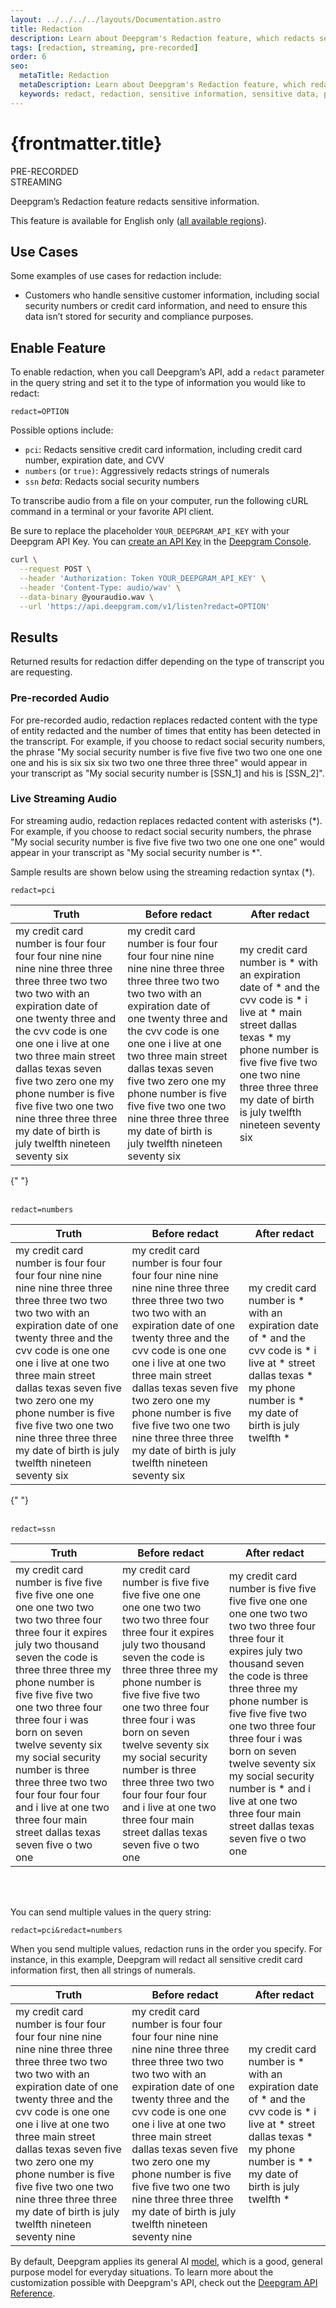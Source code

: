 ---
layout: ../../../../layouts/Documentation.astro
title: Redaction
description: Learn about Deepgram's Redaction feature, which redacts sensitive information, replacing redacted content with asterisks.
tags: [redaction, streaming, pre-recorded]
order: 6
seo:
  metaTitle: Redaction
  metaDescription: Learn about Deepgram's Redaction feature, which redacts sensitive information, replacing redacted content with asterisks.
  keywords: redact, redaction, sensitive information, sensitive data, private data, private information, data privacy, remove, hide
---

# {frontmatter.title}

<div class="badge">PRE-RECORDED</div>
<div class="badge">STREAMING</div>

Deepgram’s Redaction feature redacts sensitive information.

<Alert type="warning">

This feature is available for English only ([all available regions](/documentation/features/language/#enable-feature)).

</Alert>

## Use Cases

Some examples of use cases for redaction include:

- Customers who handle sensitive customer information, including social security numbers or credit card information, and need to ensure this data isn’t stored for security and compliance purposes.

## Enable Feature

To enable redaction, when you call Deepgram’s API, add a `redact` parameter in the query string and set it to the type of information you would like to redact:

`redact=OPTION`

Possible options include:

- `pci`: Redacts sensitive credit card information, including credit card number, expiration date, and CVV
- `numbers` (or `true)`: Aggressively redacts strings of numerals
- `ssn` _beta_: Redacts social security numbers

To transcribe audio from a file on your computer, run the following cURL command in a terminal or your favorite API client.

<Alert type="info">

Be sure to replace the placeholder `YOUR_DEEPGRAM_API_KEY` with your Deepgram API Key. You can [create an API Key](/documentation/getting-started/authentication/#create-an-api-key) in the [Deepgram Console](https://console.deepgram.com).

</Alert>

<CodeGroup title="curl">

<CodeBlock label="curl" active>

```bash
curl \
  --request POST \
  --header 'Authorization: Token YOUR_DEEPGRAM_API_KEY' \
  --header 'Content-Type: audio/wav' \
  --data-binary @youraudio.wav \
  --url 'https://api.deepgram.com/v1/listen?redact=OPTION'
```

</CodeBlock>

</CodeGroup>

## Results

Returned results for redaction differ depending on the type of transcript you are requesting.

### Pre-recorded Audio

For pre-recorded audio, redaction replaces redacted content with the type of entity redacted and the number of times that entity has been detected in the transcript. For example, if you choose to redact social security numbers, the phrase "My social security number is five five five two two one one one one and his is six six six two two one three three three" would appear in your transcript as "My social security number is [SSN_1] and his is [SSN_2]". 

### Live Streaming Audio

For streaming audio, redaction replaces redacted content with asterisks (\*). For example, if you choose to redact social security numbers, the phrase "My social security number is five five five two two one one one one" would appear in your transcript as "My social security number is \*".

Sample results are shown below using the streaming redaction syntax (\*).

`redact=pci`

| Truth                                                                                                                                                                                                                                                                                                                                                                                    | Before redact                                                                                                                                                                                                                                                                                                                                                                            | After redact                                                                                                                                                                                                                                         |
| ---------------------------------------------------------------------------------------------------------------------------------------------------------------------------------------------------------------------------------------------------------------------------------------------------------------------------------------------------------------------------------------- | ---------------------------------------------------------------------------------------------------------------------------------------------------------------------------------------------------------------------------------------------------------------------------------------------------------------------------------------------------------------------------------------- | ---------------------------------------------------------------------------------------------------------------------------------------------------------------------------------------------------------------------------------------------------- |
| my credit card number is four four four four nine nine nine nine three three three three two two two two with an expiration date of one twenty three and the cvv code is one one one i live at one two three main street dallas texas seven five two zero one my phone number is five five five two one two nine three three three my date of birth is july twelfth nineteen seventy six | my credit card number is four four four four nine nine nine nine three three three three two two two two with an expiration date of one twenty three and the cvv code is one one one i live at one two three main street dallas texas seven five two zero one my phone number is five five five two one two nine three three three my date of birth is july twelfth nineteen seventy six | my credit card number is \* with an expiration date of \* and the cvv code is \* i live at \* main street dallas texas \* my phone number is five five five two one two nine three three three my date of birth is july twelfth nineteen seventy six |

{" "}
<br />
<br />

`redact=numbers`

| Truth                                                                                                                                                                                                                                                                                                                                                                                    | Before redact                                                                                                                                                                                                                                                                                                                                                                            | After redact                                                                                                                                                                   |
| ---------------------------------------------------------------------------------------------------------------------------------------------------------------------------------------------------------------------------------------------------------------------------------------------------------------------------------------------------------------------------------------- | ---------------------------------------------------------------------------------------------------------------------------------------------------------------------------------------------------------------------------------------------------------------------------------------------------------------------------------------------------------------------------------------- | ------------------------------------------------------------------------------------------------------------------------------------------------------------------------------ |
| my credit card number is four four four four nine nine nine nine three three three three two two two two with an expiration date of one twenty three and the cvv code is one one one i live at one two three main street dallas texas seven five two zero one my phone number is five five five two one two nine three three three my date of birth is july twelfth nineteen seventy six | my credit card number is four four four four nine nine nine nine three three three three two two two two with an expiration date of one twenty three and the cvv code is one one one i live at one two three main street dallas texas seven five two zero one my phone number is five five five two one two nine three three three my date of birth is july twelfth nineteen seventy six | my credit card number is \* with an expiration date of \* and the cvv code is \* i live at \* street dallas texas \* my phone number is \* my date of birth is july twelfth \* |

{" "}
<br />
<br />

`redact=ssn`

| Truth                                                                                                                                                                                                                                                                                                                                                                                                                                    | Before redact                                                                                                                                                                                                                                                                                                                                                                                                                            | After redact                                                                                                                                                                                                                                                                                                                                                                                  |
| ---------------------------------------------------------------------------------------------------------------------------------------------------------------------------------------------------------------------------------------------------------------------------------------------------------------------------------------------------------------------------------------------------------------------------------------- | ---------------------------------------------------------------------------------------------------------------------------------------------------------------------------------------------------------------------------------------------------------------------------------------------------------------------------------------------------------------------------------------------------------------------------------------- | --------------------------------------------------------------------------------------------------------------------------------------------------------------------------------------------------------------------------------------------------------------------------------------------------------------------------------------------------------------------------------------------- |
| my credit card number is five five five five one one one one two two two two three four three four it expires july two thousand seven the code is three three three my phone number is five five five two one two three four three four i was born on seven twelve seventy six my social security number is three three three two two four four four four and i live at one two three four main street dallas texas seven five o two one | my credit card number is five five five five one one one one two two two two three four three four it expires july two thousand seven the code is three three three my phone number is five five five two one two three four three four i was born on seven twelve seventy six my social security number is three three three two two four four four four and i live at one two three four main street dallas texas seven five o two one | my credit card number is five five five five one one one one two two two two three four three four it expires july two thousand seven the code is three three three my phone number is five five five two one two three four three four i was born on seven twelve seventy six my social security number is \* and i live at one two three four main street dallas texas seven five o two one |

<br />
<br />

You can send multiple values in the query string:

`redact=pci&redact=numbers`

<Alert type="info">
 	
When you send multiple values, redaction runs in the order you specify. For instance, in this example, Deepgram will redact all sensitive credit card information first, then all strings of numerals.

</Alert>

| Truth                                                                                                                                                                                                                                                                                                                                                                                     | Before redact                                                                                                                                                                                                                                                                                                                                                                             | After redact                                                                                                                                                                      |
| ----------------------------------------------------------------------------------------------------------------------------------------------------------------------------------------------------------------------------------------------------------------------------------------------------------------------------------------------------------------------------------------- | ----------------------------------------------------------------------------------------------------------------------------------------------------------------------------------------------------------------------------------------------------------------------------------------------------------------------------------------------------------------------------------------- | --------------------------------------------------------------------------------------------------------------------------------------------------------------------------------- |
| my credit card number is four four four four nine nine nine nine three three three three two two two two with an expiration date of one twenty three and the cvv code is one one one i live at one two three main street dallas texas seven five two zero one my phone number is five five five two one two nine three three three my date of birth is july twelfth nineteen seventy nine | my credit card number is four four four four nine nine nine nine three three three three two two two two with an expiration date of one twenty three and the cvv code is one one one i live at one two three main street dallas texas seven five two zero one my phone number is five five five two one two nine three three three my date of birth is july twelfth nineteen seventy nine | my credit card number is \* with an expiration date of \* and the cvv code is \* i live at \* street dallas texas \* my phone number is \* \* my date of birth is july twelfth \* |

<Alert type="info">

By default, Deepgram applies its general AI [model](/api-reference/transcription/#model-pr), which is a good, general purpose model for everyday situations. To learn more about the customization possible with Deepgram's API, check out the [Deepgram API Reference](/api-reference/).

</Alert>
